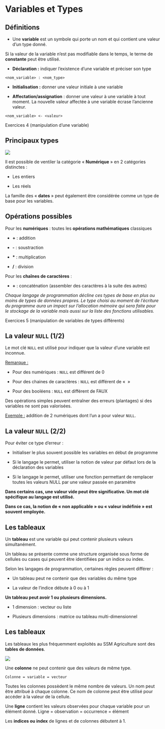 # Variables et Types {.backgroundTitre}

## Définitions

-   Une **variable** est un symbole qui porte un nom et qui contient une valeur d’un type donné.

Si la valeur de la variable n’est pas modifiable dans le temps, le terme de **constante** peut être utilisé.

-   **Déclaration :** indiquer l’existence d’une variable et préciser son type

`<nom_variable> : <nom_type>`

-   **Initialisation :** donner une valeur initiale à une variable

-   **Affectation/assignation** : donner une valeur à une variable à tout moment. La nouvelle valeur affectée à une variable écrase l’ancienne valeur.

`<nom_variable> <- <valeur>`

[Exercices 4 (manipulation d'une variable)]{.Terre_battue2}

## Principaux types

![](images/clipboard-types.png){fig-align="center"}

Il est possible de ventiler la catégorie « **Numérique** » en 2 catégories distinctes :

-   Les entiers

-   Les réels

La famille des « **dates** » peut également être considérée comme un type de base pour les variables.

## Opérations possibles

Pour les **numériques** : toutes les **opérations mathématiques** classiques

-   **+** : addition

-   **-** : soustraction

-   **\*** : multiplication

-   **/** : division

Pour les **chaînes de caractères** :

-   **+** : concaténation (assembler des caractères à la suite des autres)

*Chaque langage de programmation décline ces types de base en plus ou moins de types de données propres. Le type choisi au moment de l’écriture du programme aura un impact sur l’allocation mémoire qui sera faite pour le stockage de la variable mais aussi sur la liste des fonctions utilisables.*

[Exercices 5 (manipulation de variables de types différents)]{.Terre_battue2}

## La valeur `NULL` (1/2)

Le mot clé `NULL` est utilisé pour indiquer que la valeur d’une variable est inconnue.

[Remarque :]{.underline}

-   Pour des numériques : `NULL` est différent de 0

-   Pour des chaines de caractères : `NULL` est différent de «  »

-   Pour des booléens : `NULL` est différent de FAUX

Des opérations simples peuvent entraîner des erreurs (plantages) si des variables ne sont pas valorisées.

[Exemple :]{.underline} addition de 2 numériques dont l’un a pour valeur `NULL`.

## La valeur `NULL` (2/2)

Pour éviter ce type d’erreur :

-   Initialiser le plus souvent possible les variables en début de programme

-   Si le langage le permet, utiliser la notion de valeur par défaut lors de la déclaration des variables

-   Si le langage le permet, utiliser une fonction permettant de remplacer toutes les valeurs NULL par une valeur passée en paramètre

**Dans certains cas, une valeur vide peut être significative. Un mot clé spécifique au langage est utilisé.**

**Dans ce cas, la notion de « non applicable » ou « valeur indéfinie » est souvent employée.**

## Les tableaux

Un **tableau** est une variable qui peut contenir plusieurs valeurs simultanément.

Un tableau se présente comme une structure organisée sous forme de cellules ou cases qui peuvent être identifiées par un indice ou index.

Selon les langages de programmation, certaines règles peuvent différer :

-   Un tableau peut ne contenir que des variables du même type

-   La valeur de l’indice débute à 0 ou à 1

**Un tableau peut avoir 1 ou plusieurs dimensions.**

-   1 dimension : vecteur ou liste

-   Plusieurs dimensions : matrice ou tableau multi-dimensionnel

## Les tableaux

Les tableaux les plus fréquemment exploités au SSM Agriculture sont des **tables de données**.

![](images/clipboard-tab.png){fig-align="center"}

Une **colonne** ne peut contenir que des valeurs de même type.

`Colonne = variable = vecteur`

Toutes les colonnes possèdent le même nombre de valeurs. Un nom peut être attribué à chaque colonne. Ce nom de colonne peut être utilisé pour accéder à la valeur de la cellule.

Une **ligne** contient les valeurs observées pour chaque variable pour un élément donné. Ligne = observation = occurrence = élément

Les **indices ou index** de lignes et de colonnes débutent à 1.
